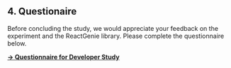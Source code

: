 ## 4. Questionaire 
Before concluding the study, we would appreciate your feedback on the experiment and the ReactGenie library. Please complete the questionnaire below.

[**→ Questionnaire for Developer Study**](https://form.jotform.com/233161503838050)
